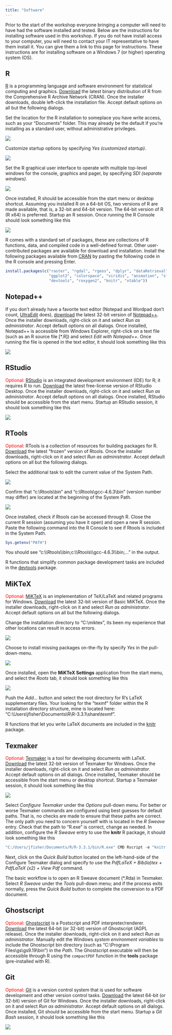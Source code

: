 ```yaml
---
title: "Software"
---
```


Prior to the start of the workshop everyone bringing a computer will need to have had the software installed and tested.
Below are the instructions for installing software used in this workshop.
If you do not have install access to your computer,
you will need to contact your IT representative to have them install it.
You can give them a link to this page for instructions.
These instructions are for installing software on a Windows 7 (or higher) operating system (OS).

## R

[R](https://www.r-project.org/) is a programming language and software environment
for statistical computing and graphics.
[Download](http://cran.rstudio.com/bin/windows/base/) the latest binary distribution of R
from the Comprehensive R Archive Network (CRAN).
Once the installer downloads, double left-click the installation file.
Accept default options on all but the following dialogs.

Set the location for the R installation to someplace you have write access, such as your "Documents" folder.
This may already be the default if you're installing as a standard user, without administrative privileges.

| ![](images/software-r_01.png)

Customize startup options by specifying *Yes (customized startup)*.

| ![](images/software-r_02.png)

Set the R graphical user interface to operate with multiple top-level windows for the console,
graphics and pager, by specifying *SDI (separate windows)*.

| ![](images/software-r_03.png)

Once installed, R should be accessible from the start menu or desktop shortcut.
Assuming you installed R on a 64-bit OS, two versions of R are made available, that is, a 32-bit and 64-bit version.
The 64-bit version of R (R x64) is preferred.
Startup an R session.
Once running the R Console should look something like this

| ![](images/software-r_04.png)

R comes with a standard set of packages,
these are collections of R functions, data, and compiled code in a well-defined format.
Other user-contributed packages are available for download and installation.
Install the following packages available from [CRAN](https://cloud.r-project.org/web/packages/)
by pasting the following code in the R console and pressing Enter.

```r
install.packages(c("raster", "rgdal", "rgeos", "dplyr", "dataRetrieval", "lattice",
                   "ggplot2", "colorspace", "viridis", "animation", "sfsmisc",
                   "devtools", "roxygen2", "knitr", "xtable"))
```

## Notepad++

If you don't already have a favorite text editor
(Notepad and Wordpad don't count, [UltraEdit](http://www.ultraedit.com/) does),
[download](https://notepad-plus-plus.org/download/) the latest 32-bit version of
[Notepad++](https://notepad-plus-plus.org/).
Once the installer downloads, right-click on it and select *Run as administrator*.
Accept default options on all dialogs.
Once installed, Notepad++ is accessible from Windows Explorer,
right-click on a text file (such as an R source file [*.R]) and select *Edit with Notepad++*.
Once running the file is opened in the text editor, it should look something like this

| ![](images/software-notepad_01.png)

## RStudio

<span style="color:red;">Optional</span>:
[RStudio](https://www.rstudio.com/products/rstudio/) is an integrated development environment (IDE) for R; it requires R to run.
[Download](http://www.rstudio.com/products/rstudio/download/) the latest free-license version of RStudio Desktop.
Once the installer downloads, right-click on it and select *Run as administrator*.
Accept default options on all dialogs.
Once installed, RStudio should be accessible from the start menu.
Startup an RStudio session, it should look something like this

| ![](images/software-rstudio_01.png)

## RTools

<span style="color:red;">Optional</span>:
RTools is a collection of resources for building packages for R.
[Download](https://cloud.r-project.org/bin/windows/Rtools/) the latest "frozen" version of Rtools.
Once the installer downloads, right-click on it and select *Run as administrator*.
Accept default options on all but the following dialogs.

Select the additional task to edit the current value of the System Path.

| ![](images/software-rtools_01.png)

Confirm that "c:\\Rtools\\bin" and "c:\\Rtools\\gcc-4.6.3\\bin" (version number may differ)
are located at the beginning of the System Path.

| ![](images/software-rtools_02.png)

Once installed, check if Rtools can be accessed through R.
Close the current R session (assuming you have it open) and open a new R session.
Paste the following command into the R Console to see if Rtools is included in the System Path.

```r
Sys.getenv("PATH")
```

You should see "c:\\\\Rtools\\\\bin;c:\\\\Rtools\\\\gcc-4.6.3\\\\bin;..." in the output.

R functions that simplify common package development tasks are included in the
[devtools](https://CRAN.R-project.org/package=devtools) package.

## MiKTeX

<span style="color:red;">Optional</span>:
[MiKTeX](http://miktex.org/) is an implementation of TeX/LaTeX and related programs for Windows.
[Download](http://miktex.org/download) the latest 32-bit version of Basic MiKTeX.
Once the installer downloads, right-click on it and select *Run as administrator*.
Accept default options on all but the following dialogs.

Change the installation directory to "C:\\miktex",
its been my experience that other locations can result in access errors.

| ![](images/software-miktex_01.png)

Choose to install missing packages on-the-fly by specify *Yes* in the pull-down-menu.

| ![](images/software-miktex_02.png)

Once installed, open the **MiKTeX Settings** application from the start menu, and
select the *Roots* tab, it should look something like this

| ![](images/software-miktex_03.png)

Push the *Add...* button and select the root directory for R's LaTeX supplementary files.
Your looking for the "texmf" folder within the R installation directory structure, mine is located here:
"C:\\Users\\jfisher\\Documents\\R\\R-3.3.1\\share\\texmf".

R functions that let you write LaTeX documents are included in the
[knitr](https://CRAN.R-project.org/package=knitr) package.

## Texmaker

<span style="color:red;">Optional</span>:
[Texmaker](http://www.xm1math.net/texmaker/) is a tool for developing documents with LaTeX.
[Download](http://www.xm1math.net/texmaker/download.html) the latest 32-bit version of Texmaker for Windows.
Once the installer downloads, right-click on it and select *Run as administrator*.
Accept default options on all dialogs.
Once installed, Texmaker should be accessible from the start menu or desktop shortcut.
Startup a Texmaker session, it should look something like this

| ![](images/software-texmaker_01.png)

Select *Configure Texmaker* under the *Options* pull-down menu.
For better or worse Texmaker commands are configured using best guesses for default paths.
That is, no checks are made to ensure that these paths are correct.
The only path you need to concern yourself with is located in the *R Sweave* entry.
Check that the path to "R.exe" is correct, change as needed.
In addition, configure the *R Sweave* entry to use the **knitr** R package,
it should look something like this

```r
"C:/Users/jfisher/Documents/R/R-3.3.1/bin/R.exe" CMD Rscript -e "knitr::knit('%.Rnw')"
```

Next, click on the *Quick Build* button located on the left-hand-side of the Configure Texmaker dialog
and specify to use the *PdfLaTeX + Bib(la)tex + PdfLaTeX (x2) + View Pdf* command.

The basic workflow is to open an R Sweave document (\*.Rda) in Texmaker.
Select *R Sweave* under the *Tools* pull-down menu;
and if the process exits normally, press the *Quick Build* button to complete the conversion to a PDF document.

## Ghostscript

<span style="color:red;">Optional</span>:
[Ghostscript](http://ghostscript.com/) is a Postscript and PDF interpreter/renderer.
[Download](http://ghostscript.com/download/gsdnld.html) the latest 64-bit (or 32-bit) version of Ghostscript (AGPL release).
Once the installer downloads, right-click on it and select *Run as administrator*.
Manually edit the Windows *system environment variables* to include the Ghostscript bin directory
(such as "C:\\Program Files\\gs\\gs9.19\\bin") in the *Path*.
The Ghostscript executable will then be accessible through R using the `compactPDF` function
in the **tools** package (pre-installed with R).


## Git

<span style="color:red;">Optional</span>:
[Git](https://git-scm.com/) is a version control system that is used for
software development and other version control tasks.
[Download](https://git-scm.com/download) the latest 64-bit (or 32-bit) version of Git for Windows.
Once the installer downloads, right-click on it and select *Run as administrator*.
Accept default options on all dialogs.
Once installed, Git should be accessible from the start menu.
Startup a *Git Bash* session, it should look something like this

| ![](images/software-git_01.png)
